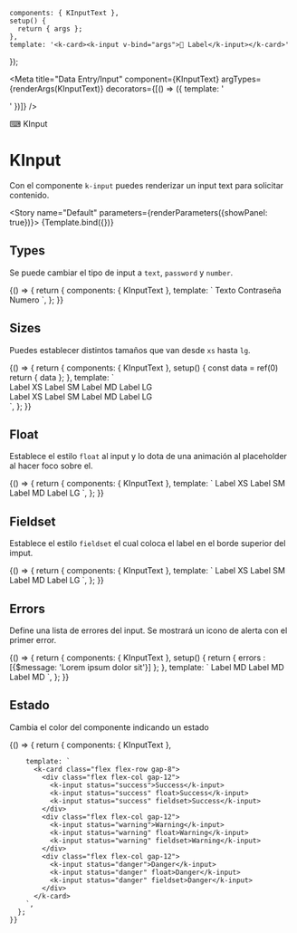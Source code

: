 
    components: { KInputText },
    setup() {
      return { args };
    },
    template: '<k-card><k-input v-bind="args">🦄 Label</k-input></k-card>'
});

<Meta title="Data Entry/Input" component={KInputText} argTypes={renderArgs(KInputText)} decorators={[() => ({ template: '<div class="flex items-center justify-center p-10"><story /></div>' })]} />

<SHead image="https://media2.giphy.com/media/SwImQhtiNA7io/giphy.gif?cid=ecf05e47z82yq5bzlbtacqrphv0r4tr1wtbmnhzeakchqa9a&rid=giphy.gif&ct=g">⌨ KInput</SHead>

# KInput
Con el componente `k-input` puedes renderizar un input text para solicitar contenido.

<Story name="Default" parameters={renderParameters({showPanel: true})}>
  {Template.bind({})}
</Story>

<ArgsTable story="Default" />


## **Types**
Se puede cambiar el tipo de input a `text`, `password` y `number`.

<Canvas>
  <Story name="Types" argTypes={renderArgs(KInputText, {}, true)} parameters={renderParameters({showPanel: false})}>
    {() => {
      return {
        components: { KInputText },
        template: `
          <k-card class="flex flex-column gap-4">
            <k-input type="text" class="mr-4">Texto</k-input>
            <k-input type="password" class="mr-4">Contraseña</k-input>
            <k-input type="number">Numero</k-input>
          </k-card>
        `,
      };
    }}
  </Story>
</Canvas>

## **Sizes**
Puedes establecer distintos tamaños que van desde `xs` hasta `lg`.

<Canvas>
  <Story name="Sizes" argTypes={renderArgs(KInputText, {}, true)} parameters={renderParameters({showPanel: false})}>
    {() => {
      return {
        components: { KInputText },
        setup() {
          const data = ref(0)
          return { data };
        },
        template: `
          <k-card class="flex flex-row gap-8">
            <div class="flex flex-col gap-12">
              <k-input size="xs" class="mr-4">Label XS</k-input>
              <k-input size="sm" class="mr-4">Label SM</k-input>
              <k-input size="md" class="mr-4">Label MD</k-input>
              <k-input size="lg">Label LG</k-input>
            </div>
            <div class="flex flex-col gap-12">
              <k-input size="xs" type="number" class="mr-4" v-model="data">Label XS</k-input>
              <k-input size="sm" type="number" class="mr-4" v-model="data">Label SM</k-input>
              <k-input size="md" type="number" class="mr-4" v-model="data">Label MD</k-input>
              <k-input size="lg" type="number" v-model="data">Label LG</k-input>
            </div>
          </k-card>
        `,
      };
    }}
  </Story>
</Canvas>


## **Float**
Establece el estilo `float` al input y lo dota de una animación al placeholder al hacer foco sobre el.

<Canvas>
  <Story name="Float" argTypes={renderArgs(KInputText, {}, true)} parameters={renderParameters({showPanel: false})}>
    {() => {
      return {
        components: { KInputText },
        template: `
          <k-card class="flex flex-col gap-6">
            <k-input float label="label" size="xs" class="mr-4">Label XS</k-input>
            <k-input float size="sm" class="mr-4">Label SM</k-input>
            <k-input float size="md" class="mr-4">Label MD</k-input>
            <k-input float size="lg">Label LG</k-input>
          </k-card>
        `,
      };
    }}
  </Story>
</Canvas>


## **Fieldset**
Establece el estilo `fieldset` el cual coloca el label en el borde superior del imput.

<Canvas>
  <Story name="Fieldset" argTypes={renderArgs(KInputText, {}, true)} parameters={renderParameters({showPanel: false})}>
    {() => {
      return {
        components: { KInputText },
        template: `
          <k-card class="flex flex-col gap-6">
            <k-input fieldset size="xs" class="mr-4">Label XS</k-input>
            <k-input fieldset size="sm" class="mr-4">Label SM</k-input>
            <k-input fieldset size="md" class="mr-4">Label MD</k-input>
            <k-input fieldset size="lg">Label LG</k-input>
          </k-card>
        `,
      };
    }}
  </Story>
</Canvas>


## **Errors**
Define una lista de errores del input. Se mostrará un icono de alerta con el primer error.

<Canvas>
  <Story name="Errors" argTypes={renderArgs(KInputText, {}, true)} parameters={renderParameters({showPanel: false})}>
    {() => {
      return {
        components: { KInputText },
        setup() {
          return { errors : [{$message: 'Lorem ipsum dolor sit'}] };
        },
        template: `
          <k-card class="flex flex-col gap-8">
            <k-input :errors="errors">Label MD</k-input>
            <k-input float  class="mr-4" :errors="errors">Label MD</k-input>
            <k-input fieldset :errors="errors">Label MD</k-input>
          </k-card>
        `,
      };
    }}
  </Story>
</Canvas>

## **Estado**
Cambia el color del componente indicando un estado

<Canvas>
  <Story name="Status" argTypes={renderArgs(KInputText, {}, true)} parameters={renderParameters({showPanel: false})}>
    {() => {
      return {
        components: { KInputText },
   
        template: `
          <k-card class="flex flex-row gap-8">
            <div class="flex flex-col gap-12">
              <k-input status="success">Success</k-input>
              <k-input status="success" float>Success</k-input>
              <k-input status="success" fieldset>Success</k-input>
            </div>
            <div class="flex flex-col gap-12">
              <k-input status="warning">Warning</k-input>
              <k-input status="warning" float>Warning</k-input>
              <k-input status="warning" fieldset>Warning</k-input>
            </div>
            <div class="flex flex-col gap-12">
              <k-input status="danger">Danger</k-input>
              <k-input status="danger" float>Danger</k-input>
              <k-input status="danger" fieldset>Danger</k-input>
            </div>
          </k-card>
        `,
      };
    }}
  </Story>
</Canvas>